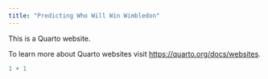 ```yaml
---
title: "Predicting Who Will Win Wimbledon"
---
```


This is a Quarto website.

To learn more about Quarto websites visit <https://quarto.org/docs/websites>.

```r
1 + 1
```
